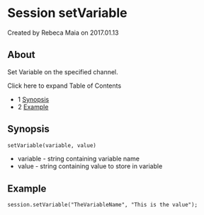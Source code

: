 
# Session setVariable 

 Created by  Rebeca Maia on 2017.01.13

## About

Set Variable on the specified channel.

Click here to expand Table of Contents

* 1 [Synopsis](#synopsis)
* 2 [Example](#example)

## Synopsis

```xml
setVariable(variable, value)
```

* variable - string containing variable name
* value - string containing value to store in variable

## Example

```xml
session.setVariable("TheVariableName", "This is the value");
```

  

